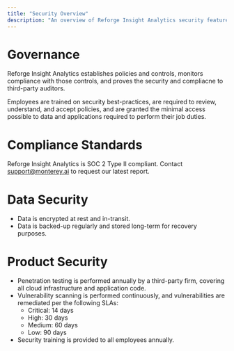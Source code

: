 ```yaml
---
title: "Security Overview"
description: "An overview of Reforge Insight Analytics security features and practices."
---
```


#  Governance

Reforge Insight Analytics establishes policies and controls, monitors compliance with those controls, and proves the security and compliacne to third-party auditors.

Employees are trained on security best-practices, are required to review, understand, and accept policies, and are granted the minimal access possible to data and applications required to perform their job duties.

# Compliance Standards

Reforge Insight Analytics is SOC 2 Type II compliant. Contact support@monterey.ai to request our latest report.

# Data Security

- Data is encrypted at rest and in-transit.
- Data is backed-up regularly and stored long-term for recovery purposes.

# Product Security

- Penetration testing is performed annually by a third-party firm, covering all cloud infrastructure and application code.
- Vulnerability scanning is performed continuously, and vulnerabilities are remediated per the following SLAs:
  - Critical: 14 days
  - High: 30 days
  - Medium: 60 days
  - Low: 90 days
- Security training is provided to all employees annually.
